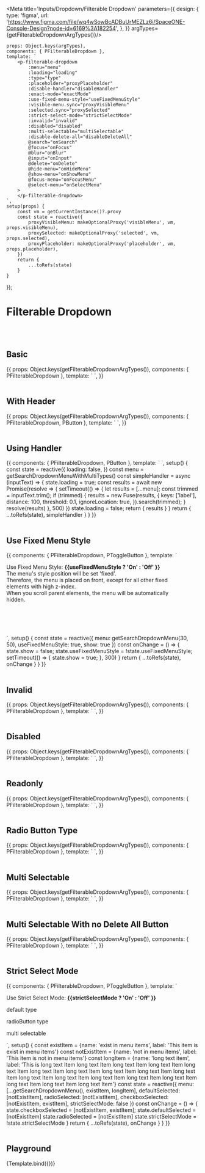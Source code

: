 



<Meta title='Inputs/Dropdown/Filterable Dropdown' parameters={{
    design: {
        type: 'figma',
        url: 'https://www.figma.com/file/wq4wSowBcADBuUrMEZLz6i/SpaceONE-Console-Design?node-id=6169%3A182254',
    },
}} argTypes={getFilterableDropdownArgTypes()}/>


    props: Object.keys(argTypes),
    components: { PFilterableDropdown },
    template: `
        <p-filterable-dropdown
            :menu="menu"
            :loading="loading"
            :type="type"
            :placeholder="proxyPlaceholder"
            :disable-handler="disableHandler"
            :exact-mode="exactMode"
            :use-fixed-menu-style="useFixedMenuStyle"
            :visible-menu.sync="proxyVisibleMenu"
            :selected.sync="proxySelected"
            :strict-select-mode="strictSelectMode"
            :invalid="invalid"
            :disabled="disabled"
            :multi-selectable="multiSelectable"
            :disable-delete-all="disableDeleteAll"
            @search="onSearch"
            @focus="onFocus"
            @blur="onBlur"
            @input="onInput"
            @delete="onDelete"
            @hide-menu="onHideMenu"
            @show-menu="onShowMenu"
            @focus-menu="onFocusMenu"
            @select-menu="onSelectMenu"
        >
        </p-filterable-dropdown>
    `,
    setup(props) {
        const vm = getCurrentInstance()?.proxy
        const state = reactive({
            proxyVisibleMenu: makeOptionalProxy('visibleMenu', vm, props.visibleMenu),
            proxySelected: makeOptionalProxy('selected', vm, props.selected),
            proxyPlaceholder: makeOptionalProxy('placeholder', vm, props.placeholder),
        })
        return {
            ...toRefs(state)
        }
    }
});


# Filterable Dropdown
<br/>
<br/>

## Basic

<Canvas>
    <Story name="Basic" args={{menu: getSearchDropdownMenu()}}>
        {{
            props: Object.keys(getFilterableDropdownArgTypes()),
            components: { PFilterableDropdown },
            template: `
        <p-filterable-dropdown :menu="menu" use-fixed-menu-style />
`,
        }}
    </Story>
</Canvas>

<br/>
<br/>

## With Header

<Canvas>
    <Story name="With Header" args={{menu: getSearchDropdownMenuWithMultiTypes()}}>
        {{
            props: Object.keys(getFilterableDropdownArgTypes()),
            components: { PFilterableDropdown, PButton },
            template: `
        <p-filterable-dropdown :menu="menu" use-fixed-menu-style />
`,
        }}
    </Story>
</Canvas>

<br/>
<br/>

## Using Handler

<Canvas>
    <Story name="Using Handler" >
        {{
            components: { PFilterableDropdown, PButton },
            template: `
            <p-filterable-dropdown :loading="loading" :handler="simpleHandler" use-fixed-menu-style />
`,
            setup() {
                const state = reactive({
                    loading: false,
                })
                const menu = getSearchDropdownMenuWithMultiTypes()
                const simpleHandler = async (inputText) => {
                    state.loading = true;
                    const results = await new Promise(resolve => {
                        setTimeout(() => {
                            let results = [...menu];
                            const trimmed = inputText.trim();
                            if (trimmed) {
                                results = new Fuse(results, {
                                    keys: ['label'],
                                    distance: 100,
                                    threshold: 0.1,
                                    ignoreLocation: true,
                                }).search(trimmed);
                            }
                            resolve(results)
                        }, 500)
                    })
                    state.loading = false;
                    return { results }
                }
                return {
                    ...toRefs(state),
                    simpleHandler
                }
            }
        }}
    </Story>
</Canvas>

<br/>
<br/>

## Use Fixed Menu Style

<Canvas>
    <Story name="Use Fixed Menu Style" >
        {{
            components: { PFilterableDropdown, PToggleButton },
            template: `
        <div class="bg-gray-100 p-8" style="height: 200px; overflow-y: auto; width: 90%;">
            <div style="height: 500px;">
                <p class="text-lg mb-5 leading-7" :class="useFixedMenuStyle ? 'text-gray-800' : 'text-gray-400'">
                    Use Fixed Menu Style: <strong> {{useFixedMenuStyle ? 'On' : 'Off' }}</strong> <p-toggle-button :value="useFixedMenuStyle" @change="onChange" /> <br/>
                    The menu's style position will be set 'fixed'.<br/>
                    Therefore, the menu is placed on front, except for all other fixed elements with high z-index.<br/>
                    When you scroll parent elements, the menu will be automatically hidden.
                </p>
                <p-filterable-dropdown v-if="show" :menu="menu" :use-fixed-menu-style="useFixedMenuStyle" />
            </div>
        </div>
`,
            setup() {
                const state = reactive({
                    menu: getSearchDropdownMenu(30, 50),
                    useFixedMenuStyle: true,
                    show: true
                })
                const onChange = () => {
                    state.show = false;
                    state.useFixedMenuStyle = !state.useFixedMenuStyle;
                    setTimeout(() => {
                        state.show = true;
                    }, 300)
                }
                return {
                    ...toRefs(state),
                    onChange
                }
            }
        }}
    </Story>
</Canvas>

<br/>
<br/>

## Invalid

<Canvas>
    <Story name="Invalid" args={{menu: getSearchDropdownMenu()}}>
        {{
            props: Object.keys(getFilterableDropdownArgTypes()),
            components: { PFilterableDropdown },
            template: `
        <p-filterable-dropdown :menu="menu" invalid use-fixed-menu-style />
`,
        }}
    </Story>
</Canvas>

<br/>
<br/>

## Disabled

<Canvas>
    <Story name="Disabled" args={{menu: getSearchDropdownMenu()}}>
        {{
            props: Object.keys(getFilterableDropdownArgTypes()),
            components: { PFilterableDropdown },
            template: `
        <p-filterable-dropdown :menu="menu" disabled use-fixed-menu-style />
`,
        }}
    </Story>
</Canvas>

<br/>
<br/>

## Readonly

<Canvas>
    <Story name="Readonly" args={{menu: getSearchDropdownMenu()}}>
        {{
            props: Object.keys(getFilterableDropdownArgTypes()),
            components: { PFilterableDropdown },
            template: `
        <p-filterable-dropdown
            :menu="menu"
            :readonly="true"
            type="radioButton"
            use-fixed-menu-style
        />
`,
        }}
    </Story>
</Canvas>

<br/>
<br/>


## Radio Button Type

<Canvas>
    <Story name="Radio Button Type" args={{menu: getSearchDropdownMenu()}}>
        {{
            props: Object.keys(getFilterableDropdownArgTypes()),
            components: { PFilterableDropdown },
            template: `
        <p-filterable-dropdown :menu="menu" type="radioButton" use-fixed-menu-style />
`,
        }}
    </Story>
</Canvas>

<br/>
<br/>

## Multi Selectable

<Canvas>
    <Story name="Multi Selectable" args={{menu: getSearchDropdownMenu()}}>
        {{
            props: Object.keys(getFilterableDropdownArgTypes()),
            components: { PFilterableDropdown },
            template: `
        <p-filterable-dropdown :menu="menu" :multi-selectable="true" use-fixed-menu-style />
`,
        }}
    </Story>
</Canvas>

<br/>
<br/>

## Multi Selectable With no Delete All Button

<Canvas>
    <Story name="Multi Selectable With no Delete All Button" args={{menu: getSearchDropdownMenu()}}>
        {{
            props: Object.keys(getFilterableDropdownArgTypes()),
            components: { PFilterableDropdown },
            template: `
        <p-filterable-dropdown :menu="menu" :multi-selectable="true" :disable-delete-all="true" use-fixed-menu-style />
`,
        }}
    </Story>
</Canvas>

<br/>
<br/>

## Strict Select Mode

<Canvas>
    <Story name="Strict Select Mode">
        {{
            components: { PFilterableDropdown, PToggleButton },
            template: `
    <div>
        <p class="mb-2">
            Use Strict Select Mode: <strong> {{strictSelectMode ? 'On' : 'Off' }}</strong> <p-toggle-button :value="strictSelectMode" @change="onChange" />
        </p>
        <div class=m-4>
            <p class="m-2">default type</p>
            <p-filterable-dropdown
                :key="strictSelectMode ? 'strict-default' : 'default-default'"
                :menu="menu"
                :selected="defaultSelected"
                :strict-select-mode="strictSelectMode"
                use-fixed-menu-style
            />
        </div>
        <div class=m-4>
            <p class="m-2">radioButton type</p>
            <p-filterable-dropdown
                :key="strictSelectMode ? 'strict-radio' : 'default-radio'"
                :menu="menu"
                type="radioButton"
                :selected="radioSelected"
                :strict-select-mode="strictSelectMode"
                use-fixed-menu-style
            />
        </div>
        <div class=m-4>
            <p class="m-2">multi selectable</p>
            <p-filterable-dropdown
                :key="strictSelectMode ? 'strict-checkbox' : 'default-checkbox'"
                :menu="menu"
                :multi-selectable="true"
                :selected="checkboxSelected"
                :strict-select-mode="strictSelectMode"
                use-fixed-menu-style
            />
        </div>
    </div>
`,
            setup() {
                const existItem = {name: 'exist in menu items', label: 'This item is exist in menu items'}
                const notExistItem = {name: 'not in menu items', label: 'This item is not in menu items'}
                const longItem = {name: 'long text item', label: 'This is long text Item long text Item long text Item long text Item long text Item long text Item long text Item long text Item long text Item long text Item long text Item long text Item long text Item long text Item long text Item long text Item long text Item long text Item'}
                const state = reactive({
                    menu: [...getSearchDropdownMenu(), existItem, longItem],
                    defaultSelected: [notExistItem],
                    radioSelected: [notExistItem],
                    checkboxSelected: [notExistItem, existItem],
                    strictSelectMode: false
                })
                const onChange = () => {
                    state.checkboxSelected = [notExistItem, existItem];
                    state.defaultSelected = [notExistItem]
                    state.radioSelected = [notExistItem]
                    state.strictSelectMode = !state.strictSelectMode
                }
                return {
                    ...toRefs(state),
                    onChange
                }
            }
        }}
    </Story>
</Canvas>

<br/>
<br/>

## Playground

<Canvas>
    <Story name="playground" args={{menu: getSearchDropdownMenu()}} height={'300px'}>
        {Template.bind({})}
    </Story>
</Canvas>

<ArgsTable story="playground"/>

